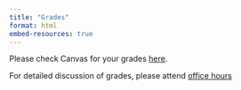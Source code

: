 ```yaml
---
title: "Grades"
format: html
embed-resources: true
---
```


Please check Canvas for your grades [here](https://allegheny.instructure.com/courses/12154).

For detailed discussion of grades, please attend [office hours](syll/syllabus.qmd)
